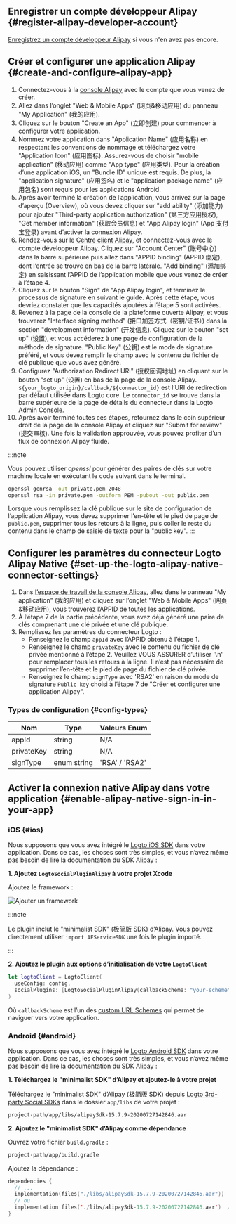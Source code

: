 ## Enregistrer un compte développeur Alipay \{#register-alipay-developer-account}

[Enregistrez un compte développeur Alipay](https://certifyweb.alipay.com/certify/reg/guide#/) si vous n'en avez pas encore.

## Créer et configurer une application Alipay \{#create-and-configure-alipay-app}

1. Connectez-vous à la [console Alipay](https://open.alipay.com/) avec le compte que vous venez de créer.
2. Allez dans l’onglet "Web & Mobile Apps" (网页&移动应用) du panneau "My Application" (我的应用).
3. Cliquez sur le bouton "Create an App" (立即创建) pour commencer à configurer votre application.
4. Nommez votre application dans "Application Name" (应用名称) en respectant les conventions de nommage et téléchargez votre "Application Icon" (应用图标). Assurez-vous de choisir "mobile application" (移动应用) comme "App type" (应用类型). Pour la création d’une application iOS, un "Bundle ID" unique est requis. De plus, la "application signature" (应用签名) et le "application package name" (应用包名) sont requis pour les applications Android.
5. Après avoir terminé la création de l’application, vous arrivez sur la page d’aperçu (Overview), où vous devez cliquer sur "add ability" (添加能力) pour ajouter "Third-party application authorization" (第三方应用授权), "Get member information" (获取会员信息) et "App Alipay login" (App 支付宝登录) avant d’activer la connexion Alipay.
6. Rendez-vous sur le [Centre client Alipay](https://b.alipay.com/index2.htm), et connectez-vous avec le compte développeur Alipay. Cliquez sur "Account Center" (账号中心) dans la barre supérieure puis allez dans "APPID binding" (APPID 绑定), dont l’entrée se trouve en bas de la barre latérale. "Add binding" (添加绑定) en saisissant l’APPID de l’application mobile que vous venez de créer à l’étape 4.
7. Cliquez sur le bouton "Sign" de "App Alipay login", et terminez le processus de signature en suivant le guide. Après cette étape, vous devriez constater que les capacités ajoutées à l’étape 5 sont activées.
8. Revenez à la page de la console de la plateforme ouverte Alipay, et vous trouverez "Interface signing method" (接口加签方式（密钥/证书）) dans la section "development information" (开发信息). Cliquez sur le bouton "set up" (设置), et vous accéderez à une page de configuration de la méthode de signature. "Public Key" (公钥) est le mode de signature préféré, et vous devez remplir le champ avec le contenu du fichier de clé publique que vous avez généré.
9. Configurez "Authorization Redirect URI" (授权回调地址) en cliquant sur le bouton "set up" (设置) en bas de la page de la console Alipay. `${your_logto_origin}/callback/${connector_id}` est l’URI de redirection par défaut utilisée dans Logto core. Le `connector_id` se trouve dans la barre supérieure de la page de détails du connecteur dans la Logto Admin Console.
10. Après avoir terminé toutes ces étapes, retournez dans le coin supérieur droit de la page de la console Alipay et cliquez sur "Submit for review" (提交审核). Une fois la validation approuvée, vous pouvez profiter d’un flux de connexion Alipay fluide.

:::note

Vous pouvez utiliser _openssl_ pour générer des paires de clés sur votre machine locale en exécutant le code suivant dans le terminal.

```bash
openssl genrsa -out private.pem 2048
openssl rsa -in private.pem -outform PEM -pubout -out public.pem
```

Lorsque vous remplissez la clé publique sur le site de configuration de l’application Alipay, vous devez supprimer l’en-tête et le pied de page de `public.pem`, supprimer tous les retours à la ligne, puis coller le reste du contenu dans le champ de saisie de texte pour la "public key".
:::

## Configurer les paramètres du connecteur Logto Alipay Native \{#set-up-the-logto-alipay-native-connector-settings}

1. Dans [l’espace de travail de la console Alipay](https://open.alipay.com/dev/workspace), allez dans le panneau "My application" (我的应用) et cliquez sur l’onglet "Web & Mobile Apps" (网页&移动应用), vous trouverez l’APPID de toutes les applications.
2. À l’étape 7 de la partie précédente, vous avez déjà généré une paire de clés comprenant une clé privée et une clé publique.
3. Remplissez les paramètres du connecteur Logto :
   - Renseignez le champ `appId` avec l’APPID obtenu à l’étape 1.
   - Renseignez le champ `privateKey` avec le contenu du fichier de clé privée mentionné à l’étape 2. Veuillez VOUS ASSURER d’utiliser '\n' pour remplacer tous les retours à la ligne. Il n’est pas nécessaire de supprimer l’en-tête et le pied de page du fichier de clé privée.
   - Renseignez le champ `signType` avec 'RSA2' en raison du mode de signature `Public key` choisi à l’étape 7 de "Créer et configurer une application Alipay".

### Types de configuration \{#config-types}

| Nom        | Type        | Valeurs Enum   |
| ---------- | ----------- | -------------- |
| appId      | string      | N/A            |
| privateKey | string      | N/A            |
| signType   | enum string | 'RSA' / 'RSA2' |

## Activer la connexion native Alipay dans votre application \{#enable-alipay-native-sign-in-in-your-app}

### iOS \{#ios}

Nous supposons que vous avez intégré le [Logto iOS SDK](/quick-starts/swift) dans votre application. Dans ce cas, les choses sont très simples, et vous n’avez même pas besoin de lire la documentation du SDK Alipay :

**1. Ajoutez `LogtoSocialPluginAlipay` à votre projet Xcode**

Ajoutez le framework :

<img src="/img/assets/add-framework.png" alt="Ajouter un framework" />

:::note

Le plugin inclut le "minimalist SDK" (极简版 SDK) d’Alipay. Vous pouvez directement utiliser `import AFServiceSDK` une fois le plugin importé.

:::

**2. Ajoutez le plugin aux options d’initialisation de votre `LogtoClient`**

```swift
let logtoClient = LogtoClient(
  useConfig: config,
  socialPlugins: [LogtoSocialPluginAlipay(callbackScheme: "your-scheme")]
)
```

Où `callbackScheme` est l’un des [custom URL Schemes](https://developer.apple.com/documentation/xcode/defining-a-custom-url-scheme-for-your-app) qui permet de naviguer vers votre application.

### Android \{#android}

Nous supposons que vous avez intégré le [Logto Android SDK](/quick-starts/android) dans votre application. Dans ce cas, les choses sont très simples, et vous n’avez même pas besoin de lire la documentation du SDK Alipay :

**1. Téléchargez le "minimalist SDK" d’Alipay et ajoutez-le à votre projet**

Téléchargez le "minimalist SDK" d’Alipay (极简版 SDK) depuis [Logto 3rd-party Social SDKs](https://github.com/logto-io/social-sdks/blob/master/alipay/android/alipaySdk-15.7.9-20200727142846.aar) dans le dossier `app/libs` de votre projet :

```bash
project-path/app/libs/alipaySdk-15.7.9-20200727142846.aar
```

**2. Ajoutez le "minimalist SDK" d’Alipay comme dépendance**

Ouvrez votre fichier `build.gradle` :

```bash
project-path/app/build.gradle
```

Ajoutez la dépendance :

```kotlin
dependencies {
  // ...
  implementation(files("./libs/alipaySdk-15.7.9-20200727142846.aar"))  // kotlin-script
  // ou
  implementation files('./libs/alipaySdk-15.7.9-20200727142846.aar')  // groovy-script
}
```
